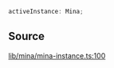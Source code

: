 ```ts
activeInstance: Mina;
```

## Source

[lib/mina/mina-instance.ts:100](https://github.com/o1-labs/o1js/blob/000b9835d52eede806be269b958c57000ff32f72/src/lib/mina/mina-instance.ts#L100)
